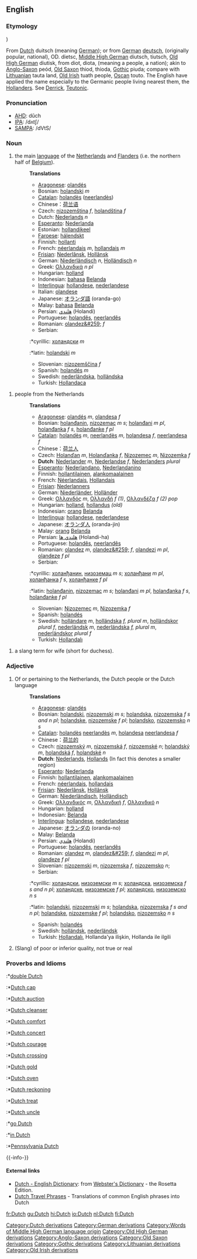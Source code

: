 ==English==
===Etymology===
{{webster}}) 

From [[w:Dutch language|Dutch]][[Category:Dutch derivations]] duitsch (meaning [[German]]); or from [[w:German language|German]][[Category:German derivations]] [[deutsch]], (originally popular, national), OD. dietsc, [[w:Middle High German|Middle High German]][[Category:Words of Middle High German language origin]] diutsch, tiutsch, [[w:Old High German|Old High German]][[Category:Old High German derivations]] diutisk, from diot, diota, (meaning a people, a nation); akin to [[w:Old English language|Anglo-Saxon]][[Category:Anglo-Saxon derivations]] peód, [[w:Old Saxon|Old Saxon]][[Category:Old Saxon derivations]] thiod, thioda, [[w:Gothic language|Gothic]][[Category:Gothic derivations]] piuda; compare with [[w:Lithuanian language|Lithuanian]][[Category:Lithuanian derivations]] tauta land, [[w:Old Irish language|Old Irish]][[Category:Old Irish derivations]] tuath people, [[Oscan]] touto. The English have applied the name especially to the Germanic people living nearest them, the [[Hollander]]s. See [[Derrick]], [[Teutonic]]. 
===Pronunciation===
*[[w:AHD|AHD]]: dŭch
*[[w:IPA|IPA]]: /dʌtʃ/
*[[w:SAMPA|SAMPA]]: /dVtS/

===Noun===

#the main [[language]] of the [[Netherlands]] and [[Flanders]] (i.e. the northern half of [[Belgium]]).
#:'''Translations'''
#:*[[Aragonese]]: [[olandés]]
#:*Bosnian: [[holandski]] ''m''
#:*[[Catalan]]: [[holandès]] ([[neerlandès]])
#:*Chinese：[[荷兰语]]
#:*Czech: [[nizozemština]] ''f'', [[holandština]] ''f''
#:*Dutch: [[Nederlands]] ''n''
#:*[[Esperanto]]: [[Nederlanda]]
#:*Estonian: [[hollandikeel]]
#:*[[Faroese]]: [[hálendskt]]
#:*Finnish: [[hollanti]]
#:*French: [[néerlandais]] ''m'', [[hollandais]] ''m''
#:*[[Frisian]]: [[Nederlânsk]], [[Hollânsk]]
#:*German: [[Niederländisch]] ''n'', [[Holländisch]] ''n''
#:*Greek: [[Ολλανδικά]] ''n'' ''pl''
#:*Hungarian: [[holland]]
#:*Indonesian: [[bahasa]] [[Belanda]]
#:*[[Interlingua]]: [[hollandese]], [[nederlandese]]
#:*Italian: [[olandese]]
#:*Japanese: [[オランダ語]] (oranda-go)
#:*Malay: [[bahasa]] [[Belanda]]
#:*Persian: [[هلندي]] (Holandi)
#:*Portuguese: [[holandês]], [[neerlandês]]
#:*Romanian: [[olandez&#259;]] ''f''
#:*Serbian:
#::*cyrillic: [[холандски]] ''m''
#::*latin: [[holandski]] ''m''
#:*Slovenian: [[nizozemščina]] ''f''
#:*Spanish: [[holandés]] ''m''
#:*Swedish: [[nederländska]], [[holländska]]
#:*Turkish: [[Hollandaca]]

#people from the Netherlands
#:'''Translations'''
#:*[[Aragonese]]: [[olandés]] ''m'', [[olandesa]] ''f''
#:*Bosnian: [[holanđanin]], [[nizozemac]] ''m s''; [[holanđani]] ''m pl'', [[holanđanka]] ''f s'', [[holanđanke]] ''f pl''
#:*[[Catalan]]: [[holandès]] ''m'', [[neerlandès]] ''m'', [[holandesa]] ''f'', [[neerlandesa]] ''f''
#:*Chinese：[[荷兰人]]
#:*Czech: [[Holanďan]] ''m'', [[Holanďanka]] ''f'', [[Nizozemec]] ''m'', [[Nizozemka]] ''f''
#:*'''Dutch''':  [[Nederlander]] ''m'', [[Nederlandse]] ''f'', [[Nederlanders]] ''plural''
#:*[[Esperanto]]: [[Nederlandano]], [[Nederlandanino]]
#:*Finnish: [[hollantilainen]], [[alankomaalainen]]
#:*French: [[Néerlandais]], [[Hollandais]]
#:*[[Frisian]]: [[Nederlanners]]
#:*German: [[Niederländer]], [[Holländer]]
#:*Greek: [[Ολλανδός]] ''m'', [[Ολλανδή]] ''f'' ''(1)'', [[Ολλανδέζα]] ''f'' ''(2)'' ''pop''
#:*Hungarian: [[holland]], [[hollandus]] ''(old)''
#:*Indonesian: [[orang]] [[Belanda]]
#:*[[Interlingua]]: [[hollandese]], [[nederlandese]]
#:*Japanese: [[オランダ人]] (oranda-jin)
#:*Malay: [[orang]] [[Belanda]]
#:*Persian: [[هلندي ها]] (Holandi-ha)
#:*Portuguese: [[holandês]], [[neerlandês]]
#:*Romanian: [[olandez]] ''m'', [[olandez&#259;]] ''f'', [[olandezi]] ''m pl'', [[olandeze]] ''f pl''
#:*Serbian:
#::*cyrillic: [[холанђанин]], [[низоземац]] ''m s''; [[холанђани]] ''m pl'', [[холанђанка]] ''f s'', [[холанђанке]] ''f pl''
#::*latin: [[holanđanin]], [[nizozemac]] ''m s''; [[holanđani]] ''m pl'', [[holanđanka]] ''f s'', [[holanđanke]] ''f pl''
#:*Slovenian: [[Nizozemec]] ''m'', [[Nizozemka]] ''f''
#:*Spanish: [[holandés]]
#:*Swedish: [[holländare]] ''m'', [[holländska]] ''f, plural m'', [[holländskor]] ''plural f'', [[nederländsk]] ''m'', [[nederländska]] ''f, plural m'', [[nederländskor]] ''plural f''
#:*Turkish: [[Hollandalı]]

#a slang term for wife (short for duchess).

===Adjective===
#Of or pertaining to the Netherlands, the Dutch people or the Dutch language
#:'''Translations'''
#:*[[Aragonese]]: [[olandés]]
#:*Bosnian: [[holandski]], [[nizozemski]] ''m s''; [[holandska]], [[nizozemska]] ''f s and n pl''; [[holandske]], [[nizozemske]] ''f pl''; [[holandsko]], [[nizozemsko]] ''n s''
#:*[[Catalan]]: [[holandès]] [[neerlandès]] ''m'', [[holandesa]] [[neerlandesa]] ''f''
#:*Chinese：[[荷兰的]]
#:*Czech: [[nizozemský]] ''m'', [[nizozemská]]  ''f'', [[nizozemské]] ''n''; [[holandský]] ''m'', [[holandská]] ''f'', [[holandské]] ''n''
#:*'''Dutch''': [[Nederlands]], [[Hollands]] (In fact this denotes a smaller region)
#:*[[Esperanto]]: [[Nederlanda]]
#:*Finnish: [[hollantilainen]], [[alankomaalainen]]
#:*French: [[néerlandais]], [[hollandais]]
#:*[[Frisian]]: [[Nederlânsk]], [[Hollânsk]]
#:*German: [[Niederländisch]], [[Holländisch]]
#:*Greek: [[Ολλανδικός]] ''m'', [[Ολλανδική]] ''f'', [[Ολλανδικό]] ''n''
#:*Hungarian: [[holland]]
#:*Indonesian: [[Belanda]]
#:*[[Interlingua]]: [[hollandese]], [[nederlandese]]
#:*Japanese: [[オランダの]] (oranda-no)
#:*Malay: [[Belanda]]
#:*Persian: [[هلندي]] (Holandi)
#:*Portuguese: [[holandês]], [[neerlandês]]
#:*Romanian: [[olandez]] ''m'', [[olandez&#259;]] ''f'', [[olandezi]] ''m pl'', [[olandeze]] ''f pl''
#:*Slovenian: [[nizozemski]] ''m'', [[nizozemska]]  ''f'', [[nizozemsko]] ''n'';
#:*Serbian:
#::*cyrillic: [[холандски]], [[низоземски]] ''m s''; [[холандска]], [[низоземска]] ''f s and n pl''; [[холандске]], [[низоземске]] ''f pl''; [[холандско]], [[низоземско]] ''n s''
#::*latin: [[holandski]], [[nizozemski]] ''m s''; [[holandska]], [[nizozemska]] ''f s and n pl''; [[holandske]], [[nizozemske]] ''f pl''; [[holandsko]], [[nizozemsko]] ''n s''
#:*Spanish: [[holandés]]
#:*Swedish: [[holländsk]], [[nederländsk]]
#:*Turkish: [[Hollandalı]], Hollanda'ya ilişkin, Hollanda ile ilgili
#(Slang) of poor or inferior quality, not true or real

===Proverbs and Idioms===
:*[[double Dutch]]
:*[[Dutch cap]]
:*[[Dutch auction]]
:*[[Dutch cleanser]]
:*[[Dutch comfort]]
:*[[Dutch concert]]
:*[[Dutch courage]]
:*[[Dutch crossing]]
:*[[Dutch gold]]
:*[[Dutch oven]]
:*[[Dutch reckoning]]
:*[[Dutch treat]]
:*[[Dutch uncle]]
:*[[go Dutch]]
:*[[in Dutch]]
:*[[Pennsylvania Dutch]]

{{-info-}}

==== External links====
{{interwiktionary|code=nl}}
*[http://www.websters-online-dictionary.org/definition/Dutch-english/ Dutch - English Dictionary]: from [http://www.websters-online-dictionary.org/ Webster's Dictionary] - the Rosetta Edition.
*[http://www.canuckabroad.com/language/dutch.shtml Dutch Travel Phrases] - Translations of common English phrases into Dutch

[[fr:Dutch]]
[[gu:Dutch]]
[[hi:Dutch]]
[[io:Dutch]]
[[nl:Dutch]]
[[fi:Dutch]]
